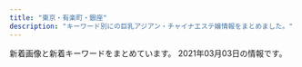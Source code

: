 ```yaml
---
title: "東京・有楽町・銀座"
description: "キーワード別にの巨乳アジアン・チャイナエステ嬢情報をまとめました。"
---
```


新着画像と新着キーワードをまとめています。
2021年03月03日の情報です。

<DmmAffiliateIns />
<KeywordTable
  shops={
    [
    {
        "url": "http://yume-sato.blue/",
        "name": "\u5922\u306e\u90f7",
        "keywords": {},
        "station": "\u4eba\u5f62\u753a\u99c5A6",
        "img_links": [
            "http://yume-sato.blue/uploads//sites/18/2020/09/g5.jpg",
            "http://yume-sato.blue/uploads//sites/18/2020/12/gg.jpg",
            "http://yume-sato.blue/uploads//sites/18/2020/09/g1-150x150.jpg",
            "http://yume-sato.blue/uploads//sites/18/2020/09/top.jpg",
            "http://yume-sato.blue/uploads//sites/18/2020/09/pick.jpg",
            "http://yume-sato.blue/uploads//sites/18/2020/09/mobile-1.jpg",
            "http://yume-sato.blue/uploads//sites/18/2020/09/top1-1.jpg",
            "http://yume-sato.blue/uploads//sites/18/2020/09/g3-150x150.jpg",
            "http://yume-sato.blue/uploads//sites/18/2020/09/g6.jpg",
            "http://yume-sato.blue/uploads//sites/18/2020/09/g2-150x150.jpg",
            "http://yume-sato.blue/uploads//sites/18/2020/09/g4-150x150.jpg",
            "http://yume-sato.blue/uploads//sites/18/2020/12/gg-150x150.jpg",
            "http://yume-sato.blue/uploads//sites/18/2020/09/s_staff.png",
            "http://yume-sato.blue/uploads//sites/18/2020/09/g3.jpg",
            "http://yume-sato.blue/uploads//sites/18/2020/10/g1.jpg",
            "http://yume-sato.blue/uploads//sites/18/2020/09/g5-150x150.jpg",
            "http://yume-sato.blue/uploads//sites/18/2020/09/g1.jpg",
            "http://yume-sato.blue/uploads//sites/18/2020/09/g4.jpg",
            "http://yume-sato.blue/uploads//sites/18/2020/10/g2.jpg",
            "http://yume-sato.blue/uploads//sites/18/2020/09/g2.jpg",
            "http://yume-sato.blue/uploads//sites/18/2020/09/g6-150x150.jpg",
            "http://yume-sato.blue/uploads//sites/18/2020/09/news.jpg"
        ]
    },
    {
        "url": "https://angel-love.tyo.cm/",
        "img_links": [
            "https://angel-love.tyo.cm/photos/sites/27/2021/02/2021021606344273.jpg",
            "https://angel-love.tyo.cm/images/s_news.jpg",
            "https://angel-love.tyo.cm/images/news_bj1.jpg",
            "https://angel-love.tyo.cm/images/info.jpg",
            "https://angel-love.tyo.cm/images/room2.jpg",
            "https://angel-love.tyo.cm/images/room1.jpg",
            "https://angel-love.tyo.cm/images/mobile.jpg",
            "https://angel-love.tyo.cm/images/s_staff.png",
            "https://angel-love.tyo.cm/images/room3.jpg",
            "https://angel-love.tyo.cm/images/room4.jpg",
            "https://angel-love.tyo.cm/images/news_bj3.jpg",
            "https://angel-love.tyo.cm/photos/sites/27/2021/02/2021021606263617.jpg",
            "https://angel-love.tyo.cm/photos/sites/27/2021/02/2021021603162127.jpg",
            "https://angel-love.tyo.cm/images/top.jpg",
            "https://angel-love.tyo.cm/images/s3.jpg",
            "https://angel-love.tyo.cm/photos/sites/27/2021/02/2021021603212172.jpg",
            "https://angel-love.tyo.cm/images/s1.jpg",
            "https://angel-love.tyo.cm/photos/sites/27/2021/02/2021021603162366.jpg"
        ],
        "name": "Angel Love",
        "keywords": {
            "85": 5,
            "86": 5,
            "87": 10,
            "D": 20
        },
        "station": "\u9280\u5ea7\u99c5A5\u51fa\u53e3"
    },
    {
        "name": "Sweet",
        "url": "http://sweet-massage.work/",
        "img_links": [
            "http://sweet-massage.work/img/st3.jpg",
            "http://sweet-massage.work/sp/img/t-a.jpg",
            "http://sweet-massage.work/img/st4.jpg",
            "http://sweet-massage.work/sp/img/st3.jpg",
            "http://sweet-massage.work/sp/img/st05.jpg",
            "http://sweet-massage.work/sp/img/st5.jpg",
            "http://sweet-massage.work/sp/img/st2.jpg",
            "http://sweet-massage.work/sp/img/st06.jpg",
            "http://sweet-massage.work/img/s1.jpg",
            "http://sweet-massage.work/sp/img/s5.jpg",
            "http://sweet-massage.work/img/s5.jpg",
            "http://sweet-massage.work/img/st2.jpg",
            "http://sweet-massage.work/sp/img/pic.jpg",
            "http://sweet-massage.work/img/st04.jpg",
            "http://sweet-massage.work/sp/img/st02.jpg",
            "http://sweet-massage.work/sp/img/t-o.jpg",
            "http://sweet-massage.work/img/sta2.jpg",
            "http://sweet-massage.work/sp/img/st005.jpg",
            "http://sweet-massage.work/img/sta6.jpg",
            "http://sweet-massage.work/sp/img/st03.jpg",
            "http://sweet-massage.work/sp/img/time.jpg",
            "http://sweet-massage.work/img/s6.jpg",
            "http://sweet-massage.work/sp/img/tel.jpg",
            "http://sweet-massage.work/img/st02.jpg",
            "http://sweet-massage.work/sp/img/s4.jpg",
            "http://sweet-massage.work/img/st03.jpg",
            "http://sweet-massage.work/sp/img/s6.jpg",
            "http://sweet-massage.work/sp/img/pc.jpg",
            "http://sweet-massage.work/img/mobile-1.png",
            "http://sweet-massage.work/sp/img/add2.jpg",
            "http://sweet-massage.work/img/m1.png",
            "http://sweet-massage.work/sp/img/st4.jpg",
            "http://sweet-massage.work/sp/img/botton.jpg",
            "http://sweet-massage.work/img/s4.jpg",
            "http://sweet-massage.work/img/s3.jpg",
            "http://sweet-massage.work/sp/img/info.jpg",
            "http://sweet-massage.work/img/s2.jpg",
            "http://sweet-massage.work/img/st5.jpg",
            "http://sweet-massage.work/sp/img/t-r.jpg",
            "http://sweet-massage.work/img/st01.jpg",
            "http://sweet-massage.work/img/st05.jpg",
            "http://sweet-massage.work/sp/img/st04.jpg",
            "http://sweet-massage.work/img/st06.jpg",
            "http://sweet-massage.work/img/st6.jpg",
            "http://sweet-massage.work/img/st1.jpg",
            "http://sweet-massage.work/img/sta3.jpg",
            "http://sweet-massage.work/img/sta5.jpg",
            "http://sweet-massage.work/sp/img/st6.jpg",
            "http://sweet-massage.work/img/sta1.jpg",
            "http://sweet-massage.work/sp/img/t-s.jpg",
            "http://sweet-massage.work/sp/img/sys.jpg",
            "http://sweet-massage.work/img/foot-body.jpg",
            "http://sweet-massage.work/sp/img/s3.jpg",
            "http://sweet-massage.work/img/sta4.jpg",
            "http://sweet-massage.work/sp/img/st1.jpg",
            "http://sweet-massage.work/sp/img/st01.jpg",
            "http://sweet-massage.work/img/st005.jpg",
            "http://sweet-massage.work/sp/img/tit.jpg",
            "http://sweet-massage.work/sp/img/add.jpg",
            "http://sweet-massage.work/sp/img/t-t.jpg"
        ],
        "station": "\u8305\u5834\u753a\u99c53\u756a\u51fa\u53e3",
        "keywords": {
            "C": 6,
            "86": 6,
            "D": 6,
            "E": 6,
            "85": 6,
            "89": 3,
            "88": 3
        }
    },
    {
        "station": "\u4eba\u5f62\u753a\u99c5A1\u51fa\u53e3",
        "img_links": [
            "https://ningyocho-esthe.work/images/dream/common/credit_02.png",
            "https://ningyocho-esthe.work/images/dream/common/gallery_03.png",
            "https://ningyocho-esthe.work/images/dream/common/gallery_04.png",
            "https://ningyocho-esthe.work/images/dream/staff/\u30ca\u30ca.jpg",
            "https://ningyocho-esthe.work/images/dream/common/credit_03.png",
            "https://ningyocho-esthe.work/images/dream/common/gallery_07.png",
            "https://ningyocho-esthe.work/images/dream/staff/13.jpg",
            "https://ningyocho-esthe.work/images/dream/home/image_01.png",
            "https://ningyocho-esthe.work/images/dream/common/gallery_06.png",
            "https://ningyocho-esthe.work/images/dream/staff/imgapp6.jpg",
            "https://ningyocho-esthe.work/images/dream/home/teaser.png",
            "https://ningyocho-esthe.work/images/dream/common/credit_01.png",
            "https://ningyocho-esthe.work/images/dream/staff/3.jpg",
            "https://ningyocho-esthe.work/images/dream/common/gallery_01.png",
            "https://ningyocho-esthe.work/images/dream/common/gallery_10.png",
            "https://ningyocho-esthe.work/images/dream/common/gallery_09.png",
            "https://ningyocho-esthe.work/images/dream/common/gallery_08.png",
            "https://ningyocho-esthe.work/images/dream/home/image_03.png",
            "https://ningyocho-esthe.work/images/dream/home/image_02.png",
            "https://ningyocho-esthe.work/images/dream/common/header_info.png",
            "https://ningyocho-esthe.work/images/dream/staff/imgapp_1.jpg",
            "https://ningyocho-esthe.work/images/dream/common/header_phone_pc.png",
            "https://ningyocho-esthe.work/images/dream/staff/2.jpg",
            "https://ningyocho-esthe.work/images/dream/common/side_bnr_01.png",
            "https://ningyocho-esthe.work/images/dream/common/gallery_05.png",
            "https://ningyocho-esthe.work/images/dream/common/gallery_02.png",
            "https://ningyocho-esthe.work/images/dream/common/side_bnr_02.png",
            "https://ningyocho-esthe.work/images/dream/staff/1.jpg",
            "https://ningyocho-esthe.work/images/dream/staff/\u3042\u307f.jpg",
            "https://ningyocho-esthe.work/images/dream/staff/imgapp_3.jpg"
        ],
        "url": "https://ningyocho-esthe.work/",
        "name": "Dream",
        "keywords": {
            "\u30bb\u30af\u30b7\u30fc": 3,
            "88": 1
        }
    },
    {
        "img_links": [
            "http://sakura.relaxnabi.com/css/staff/staff13.jpg",
            "http://sakura.relaxnabi.com/css/staff/staff06.jpg",
            "http://sakura.relaxnabi.com/css/nav/nav-006.png",
            "http://sakura.relaxnabi.com/css/tel03.png",
            "http://sakura.relaxnabi.com/css/nav/nav-005.png",
            "http://sakura.relaxnabi.com/css/staff/staff14a.jpg",
            "http://sakura.relaxnabi.com/css/staff/staff02.jpg",
            "http://sakura.relaxnabi.com/css/topleft01.png",
            "http://sakura.relaxnabi.com/css/topleft02.png",
            "http://sakura.relaxnabi.com/css/nav/nav-002.png",
            "http://sakura.relaxnabi.com/css/nav/nav-001.png",
            "http://sakura.relaxnabi.com/css/staff/staff04.jpg",
            "http://sakura.relaxnabi.com/css/topright02.jpg",
            "http://sakura.relaxnabi.com/css/nav/nav-003.png",
            "http://sakura.relaxnabi.com/css/nav/nav-004.png"
        ],
        "url": "http://sakura.relaxnabi.com/",
        "name": "\u685c\uff5e\u3055\u304f\u3089\uff5e",
        "keywords": {
            "D": 3,
            "89": 3,
            "87": 2,
            "C": 4
        },
        "station": "\u8305\u5834\u753a\u99c51\u756a\u51fa\u53e3"
    },
    {
        "img_links": [
            "http://esthe-aroma.com/images/photo03.jpg",
            "http://esthe-aroma.com/images/cg05.jpg",
            "http://esthe-aroma.com/images/cg10.jpg",
            "http://esthe-aroma.com/images/cg11.jpg",
            "http://esthe-aroma.com/images/cg06.jpg",
            "http://esthe-aroma.com/images/cg08.jpg",
            "http://esthe-aroma.com/images/btn2.png",
            "http://esthe-aroma.com/images/qrc.jpg",
            "http://esthe-aroma.com/images/photo01.jpg",
            "http://esthe-aroma.com/images/cg07.jpg",
            "http://esthe-aroma.com/images/cg02.jpg",
            "http://esthe-aroma.com/images/icon_top.png",
            "http://esthe-aroma.com/images/icon_concept.png",
            "http://esthe-aroma.com/images/icon_staff.png",
            "http://esthe-aroma.com/images/photo02.jpg",
            "http://esthe-aroma.com/images/end-info.png",
            "http://esthe-aroma.com/images/cg01.jpg",
            "http://esthe-aroma.com/images/cg09.jpg",
            "http://esthe-aroma.com/images/icon_info.png",
            "http://esthe-aroma.com/images/icon_tel.png",
            "http://esthe-aroma.com/images/cg12.jpg",
            "http://esthe-aroma.com/images/mainImg_sub.jpg",
            "http://esthe-aroma.com/images/cg04.jpg",
            "http://esthe-aroma.com/images/cg13.jpg",
            "http://esthe-aroma.com/images/cg03.jpg"
        ],
        "station": "\u99ac\u55b0\u6a2a\u5c71\u99c5A2\u51fa\u53e3",
        "url": "http://esthe-aroma.com/",
        "keywords": {
            "86": 13,
            "E": 1,
            "C": 2,
            "D": 10
        },
        "name": "Miss.9\uff5e\u30df\u30b9.\u30ad\u30e5\u30a6\uff5e"
    },
    {
        "img_links": [
            "http://missyou-esthe.com/img/cg091.jpg",
            "http://missyou-esthe.com/img/no.png",
            "http://missyou-esthe.com/img/cg13.jpg",
            "http://missyou-esthe.com/img/t1.jpg",
            "http://missyou-esthe.com/img/cg08.jpg",
            "http://missyou-esthe.com/img/tt1.jpg",
            "http://missyou-esthe.com/img/tt12.jpg",
            "http://missyou-esthe.com/img/cg06.jpg",
            "http://missyou-esthe.com/img/tt2.jpg",
            "http://missyou-esthe.com/img/cg14.jpg",
            "http://missyou-esthe.com/img/lin.jpg",
            "http://missyou-esthe.com/img/tt19.jpg",
            "http://missyou-esthe.com/img/cg11.jpg",
            "http://missyou-esthe.com/img/t3.jpg",
            "http://missyou-esthe.com/img/tt16.jpg",
            "http://missyou-esthe.com/img/cg09.jpg",
            "http://missyou-esthe.com/img/tt17.jpg",
            "http://missyou-esthe.com/img/tt18.jpg",
            "http://missyou-esthe.com/img/tt15.jpg",
            "http://missyou-esthe.com/img/tt11.jpg",
            "http://missyou-esthe.com/img/tt21.jpg",
            "http://missyou-esthe.com/img/tt20.jpg",
            "http://missyou-esthe.com/img/cg03.jpg",
            "http://missyou-esthe.com/img/cg05.jpg",
            "http://missyou-esthe.com/img/cg04.jpg",
            "http://missyou-esthe.com/img/f.jpg",
            "http://missyou-esthe.com/img/f1.jpg",
            "http://missyou-esthe.com/img/tt14.jpg",
            "http://missyou-esthe.com/img/mr1.jpg",
            "http://missyou-esthe.com/img/cg02.jpg",
            "http://missyou-esthe.com/img/tt4.jpg",
            "http://missyou-esthe.com/img/eve.jpg",
            "http://missyou-esthe.com/img/t2.jpg",
            "http://missyou-esthe.com/img/cg07.jpg",
            "http://missyou-esthe.com/img/cg10.jpg",
            "http://missyou-esthe.com/img/tt13.jpg",
            "http://missyou-esthe.com/img/cg01.jpg"
        ],
        "keywords": {
            "85": 2,
            "86": 14,
            "87": 4
        },
        "url": "http://missyou-esthe.com/",
        "name": "Lotus\uff5e\u30ed\u30fc\u30bf\u30b9\uff5e",
        "station": "\u65b0\u5bcc\u753a\u99c53\u756a\u51fa\u53e3"
    },
    {
        "url": "http://toukasui.jpn.mn/",
        "keywords": {
            "88": 1,
            "89": 1,
            "87": 2,
            "E": 3,
            "F": 1,
            "D": 9,
            "86": 7,
            "85": 2
        },
        "station": "\u6771\u9280\u5ea7\u99c55\u756a\u51fa\u53e3",
        "name": "\u6843\u82b1\u6c34*\u3068\u3046\u304b\u3059\u3044",
        "img_links": [
            "http://toukasui.jpn.mn/photos/sites/49/2018/12/2018121411170742.jpg",
            "http://toukasui.jpn.mn/images/mobile.jpg",
            "http://toukasui.jpn.mn/images/s_staff.png",
            "http://toukasui.jpn.mn/photos/sites/49/2019/06/2019061711394937.jpg",
            "http://toukasui.jpn.mn/photos/sites/49/2019/08/2019081010463794.jpg",
            "http://toukasui.jpn.mn/photos/sites/49/2018/11/2018110702420266.jpg",
            "http://toukasui.jpn.mn/photos/sites/49/2019/03/2019030615101559.jpg",
            "http://toukasui.jpn.mn/photos/sites/49/2019/11/2019111002374421.jpg",
            "http://toukasui.jpn.mn/photos/sites/49/2019/02/2019020710305082.jpg",
            "http://toukasui.jpn.mn/images/top.jpg",
            "http://toukasui.jpn.mn/photos/sites/49/2018/11/2018111701424587.jpg",
            "http://toukasui.jpn.mn/images/pick.jpg",
            "http://toukasui.jpn.mn/images/room2.jpg",
            "http://toukasui.jpn.mn/images/news.jpg",
            "http://toukasui.jpn.mn/photos/sites/49/2019/02/2019021519245846.jpg",
            "http://toukasui.jpn.mn/images/face.jpg",
            "http://toukasui.jpn.mn/images/room4.jpg",
            "http://toukasui.jpn.mn/photos/sites/49/2019/09/2019091616543823.jpg",
            "http://toukasui.jpn.mn/images/room1.jpg",
            "http://toukasui.jpn.mn/photos/sites/49/2020/09/202009151644200.jpg",
            "http://toukasui.jpn.mn/photos/sites/49/2019/07/2019070111270334.jpg",
            "http://toukasui.jpn.mn/photos/sites/49/2019/08/2019082510480041.jpg",
            "http://toukasui.jpn.mn/images/room3.jpg"
        ]
    },
    {
        "keywords": {
            "C": 6,
            "86": 18,
            "85": 6,
            "87": 6,
            "88": 3,
            "D": 27
        },
        "name": "\u3072\u3068\u3081\u307c\u308c",
        "url": "http://www.hitomebore.esjp.info/",
        "station": "\u65b0\u5bcc\u753a\u99c53\u756a\u51fa\u53e3",
        "img_links": [
            "http://www.hitomebore.esjp.info/files/016.jpg",
            "http://www.hitomebore.esjp.info/files/010.jpg",
            "http://www.hitomebore.esjp.info/images/mainImg2.jpg",
            "http://www.hitomebore.esjp.info/images/m4.jpg",
            "http://www.hitomebore.esjp.info/images/mainImg_sub.jpg",
            "http://www.hitomebore.esjp.info/files/013.jpg",
            "http://www.hitomebore.esjp.info/files/011.jpg",
            "http://www.hitomebore.esjp.info/files/012.jpg",
            "http://www.hitomebore.esjp.info/files/014.jpg",
            "http://www.hitomebore.esjp.info/images/m2.jpg",
            "http://www.hitomebore.esjp.info/files/002.jpg",
            "http://www.hitomebore.esjp.info/images/btn2.png",
            "http://www.hitomebore.esjp.info/files/007.jpg",
            "http://www.hitomebore.esjp.info/images/m3.jpg",
            "http://www.hitomebore.esjp.info/files/015.jpg",
            "http://www.hitomebore.esjp.info/images/m1.jpg",
            "http://www.hitomebore.esjp.info/files/008.jpg",
            "http://www.hitomebore.esjp.info/files/009.jpg"
        ]
    },
    {
        "keywords": {},
        "img_links": [],
        "station": "\u65b0\u65e5\u672c\u6a4b\u99c55\u756a\u51fa\u53e3",
        "name": "\u30e9\u30d5\u30a3\u30fc\u30eb",
        "url": "http://s-este.net/"
    },
    {
        "img_links": [
            "http://www.comodo.relaxjp.info/files/010-02.jpg",
            "http://www.comodo.relaxjp.info/images/bj3.jpg",
            "http://www.comodo.relaxjp.info/images/top.png",
            "http://www.comodo.relaxjp.info/files/008-03.jpg",
            "http://www.comodo.relaxjp.info/files/007.jpg",
            "http://www.comodo.relaxjp.info/files/010.jpg",
            "http://www.comodo.relaxjp.info/files/014-03.jpg",
            "http://www.comodo.relaxjp.info/files/012.jpg",
            "http://www.comodo.relaxjp.info/images/hua.jpg",
            "http://www.comodo.relaxjp.info/images/s_news.jpg",
            "http://www.comodo.relaxjp.info/files/009-02.jpg",
            "http://www.comodo.relaxjp.info/files/012-03.jpg",
            "http://www.comodo.relaxjp.info/files/013.jpg",
            "http://www.comodo.relaxjp.info/files/009-03.jpg",
            "http://www.comodo.relaxjp.info/images/bj1.jpg",
            "http://www.comodo.relaxjp.info/images/s_staff.jpg",
            "http://www.comodo.relaxjp.info/files/008-02.jpg",
            "http://www.comodo.relaxjp.info/files/007-02.jpg",
            "http://www.comodo.relaxjp.info/files/013-03.jpg",
            "http://www.comodo.relaxjp.info/files/009.jpg",
            "http://www.comodo.relaxjp.info/files/011-03.jpg",
            "http://www.comodo.relaxjp.info/files/014-02.jpg",
            "http://www.comodo.relaxjp.info/files/011.jpg",
            "http://www.comodo.relaxjp.info/files/008.jpg",
            "http://www.comodo.relaxjp.info/images/s_info.jpg",
            "http://www.comodo.relaxjp.info/files/007-03.jpg",
            "http://www.comodo.relaxjp.info/files/013-02.jpg",
            "http://www.comodo.relaxjp.info/files/011-02.jpg",
            "http://www.comodo.relaxjp.info/files/014.jpg",
            "http://www.comodo.relaxjp.info/files/010-03.jpg",
            "http://www.comodo.relaxjp.info/files/012-02.jpg",
            "http://www.comodo.relaxjp.info/images/s_link.jpg"
        ],
        "url": "http://www.comodo.relaxjp.info/",
        "keywords": {
            "87": 7,
            "86": 1,
            "D": 8
        },
        "name": "COMODO -\u30b3\u30e2\u30c9-",
        "station": "\u99ac\u55b0\u6a2a\u5c71\u99c5A2\u51fa\u53e3"
    },
    {
        "url": "http://koikst.xyz/",
        "name": "\u60a0",
        "img_links": [
            "http://koikst.xyz/_src/20885809/www.cman.png",
            "http://koikst.xyz/_src/20886064/index_37.png",
            "http://koikst.xyz/_src/51067435/wechatimg725.jpg",
            "http://koikst.xyz/_src/20886060/index_33.png",
            "http://sunflower.jp.net/1.jpg",
            "http://koikst.xyz/_src/20886035/up.png",
            "http://sunflower.jp.net/5.jpg",
            "http://koikst.xyz/_src/20886222/up.png",
            "http://koikst.xyz/_src/20886229/_dsf0778_pp.jpg",
            "http://sunflower.jp.net/3.jpg",
            "http://koikst.xyz/_src/20885836/sign.jpg",
            "http://koikst.xyz/_src/20886305/therapist-ito.jpg",
            "http://koikst.xyz/_src/20886308/t02200330_0640096013249885015.jpg",
            "http://koikst.xyz/_src/20886235/t02200330_0640096013249885015.jpg",
            "http://koikst.xyz/_src/20886148/therapist-ito.jpg",
            "http://koikst.xyz/_src/20886066/slider2.png",
            "http://koikst.xyz/_src/20885997/up.png",
            "http://koikst.xyz/_src/20886111/_dsf0778_pp.jpg",
            "http://sunflower.jp.net/6.jpg",
            "http://koikst.xyz/_src/20886019/up.png",
            "http://koikst.xyz/_src/20886092/therapist-ito.jpg",
            "http://koikst.xyz/_src/21089124/img20180325193504865361.png",
            "http://koikst.xyz/_src/20886063/index_36.png",
            "http://koikst.xyz/_src/20886300/media-20170919.jpg",
            "http://koikst.xyz/_src/20886065/index_38.png",
            "http://koikst.xyz/_src/20886283/img20170527114635169213.png",
            "http://koikst.xyz/_src/20991736/t02200330_0640096013249885015.jpg",
            "http://koikst.xyz/_src/20886103/up.png",
            "http://koikst.xyz/_src/20886007/_k3_6020.jpg",
            "http://koikst.xyz/_src/20885828/up.png",
            "http://koikst.xyz/_src/20886211/07958eda583eff2b24876adf03c0a434.jpg",
            "http://koikst.xyz/_src/20886122/up.png",
            "http://koikst.xyz/_src/20885845/up.png",
            "http://koikst.xyz/_src/20886006/wechatimg36.jpg",
            "http://koikst.xyz/_src/20886010/img_3017.jpg",
            "http://koikst.xyz/_src/51067440/wechatimg723.jpg",
            "http://koikst.xyz/_src/20886231/_dsf0770_pp.jpg",
            "http://koikst.xyz/_src/20885811/up.png",
            "http://koikst.xyz/_src/20886008/_k3_6019.jpg",
            "http://koikst.xyz/_src/51067433/wechatimg726.jpg",
            "http://koikst.xyz/_src/20886009/img_2917.jpg",
            "http://koikst.xyz/_src/20886233/906ab10dd05fdcaee1fa99bd6e5779ea.jpg",
            "http://sunflower.jp.net/2.jpg",
            "http://koikst.xyz/_src/20886061/index_34.png",
            "http://koikst.xyz/_src/20886058/sign.png",
            "http://koikst.xyz/_src/20886310/wechatimg405.jpg",
            "http://koikst.xyz/_src/20886062/index_35.png",
            "http://koikst.xyz/_src/20886005/wechatimg35.jpg",
            "http://koikst.xyz/_src/20886059/sign.png",
            "http://koikst.xyz/_src/20886303/07958eda583eff2b24876adf03c0a434.jpg",
            "http://koikst.xyz/_src/20886287/9c88380aa0315ec9292225a3223d62d9.jpg",
            "http://koikst.xyz/_src/51067437/wechatimg724.jpg"
        ],
        "station": "JR\u6771\u4eac\u99c5\u516b\u91cd\u6d32\u53e3",
        "keywords": {
            "85": 2,
            "C": 2,
            "E": 3,
            "89": 3
        }
    },
    {
        "station": "\u6c34\u5929\u5bae\u524d\u99c58\u756a\u51fa\u53e3",
        "url": "http://yurarika.work/",
        "keywords": {
            "D": 6,
            "85": 10,
            "C": 14,
            "86": 4,
            "88": 6
        },
        "img_links": [
            "http://yurarika.work/staff/aya.jpg",
            "http://yurarika.work/img/all/loader.png",
            "http://yurarika.work/staff/mika2.jpg",
            "http://yurarika.work/staff/mika.jpg",
            "http://yurarika.work/staff/mirai1.jpg",
            "http://yurarika.work/staff/rara1.jpg",
            "http://yurarika.work/staff/mirai2.jpg",
            "http://yurarika.work/staff/rara2.jpg",
            "http://yurarika.work/staff/mirai.jpg",
            "http://yurarika.work/staff/aya2.jpg",
            "http://yurarika.work/staff/rara.jpg",
            "http://yurarika.work/staff/aya1.jpg",
            "http://yurarika.work/staff/mika1.jpg"
        ],
        "name": "\u3086\u3089\u308a\u9999"
    },
    {
        "keywords": {
            "F": 2,
            "86": 4,
            "C": 30
        },
        "station": "JR\u65b0\u65e5\u672c\u6a4b\u99c56\u756a\u51fa\u53e3",
        "name": "Melody Spa -\u30e1\u30ed\u30c7\u30a3 \u30b9\u30d1-",
        "url": "https://melodyspa.tokyo/",
        "img_links": [
            "https://melodyspa.tokyo/images/st/rara2.jpg",
            "https://melodyspa.tokyo/images/st/you2.jpg",
            "https://melodyspa.tokyo/images/st/mina2.jpg",
            "https://melodyspa.tokyo/images/st/risa.jpg",
            "https://melodyspa.tokyo/images/st/you.jpg",
            "https://melodyspa.tokyo/images/st/rui.jpg",
            "https://melodyspa.tokyo/images/st/miho.jpg",
            "https://melodyspa.tokyo/images/st/yuna2.jpg",
            "https://melodyspa.tokyo/images/share/pagetop.png",
            "https://melodyspa.tokyo/images/st/you3.jpg",
            "https://melodyspa.tokyo/images/st/ringo.jpg",
            "https://melodyspa.tokyo/images/st/yuna1.jpg",
            "https://melodyspa.tokyo/images/st/yuna.jpg",
            "https://melodyspa.tokyo/images/topimage/topimage.jpg",
            "https://melodyspa.tokyo/images/st/mina.jpg"
        ]
    },
    {
        "keywords": {
            "84": 3,
            "89": 21,
            "G": 6,
            "E": 13,
            "88": 21,
            "\u80f8": 2,
            "\u30bb\u30af\u30b7\u30fc": 1,
            "87": 12,
            "82": 3,
            "C": 12,
            "D": 30,
            "81": 3,
            "86": 6,
            "85": 6,
            "F": 6
        },
        "url": "http://luna-shine.info/",
        "name": "\u30eb\u30ca\u30b7\u30e3\u30a4\u30f3",
        "station": "\u5c0f\u4f1d\u99ac\u753a\u99c53\u756a\u51fa\u53e3",
        "img_links": [
            "http://luna-shine.info/uploads/lunashine/2013/10/e381bfe3818d2_e589afe69cac.jpg",
            "http://luna-shine.info/uploads/lunashine/2013/01/room-10.jpg",
            "http://luna-shine.info/uploads/lunashine/2018/05/2.jpg",
            "http://luna-shine.info/uploads/lunashine/2019/04/tel.jpg",
            "http://luna-shine.info/uploads/lunashine/2015/04/1111_e589afe69cac.jpg",
            "http://luna-shine.info/uploads/lunashine/2013/01/room-9.jpg",
            "http://luna-shine.info/uploads/lunashine/2017/04/22221.jpg",
            "http://luna-shine.info/uploads/lunashine/2014/06/image-14.jpeg",
            "http://luna-shine.info/uploads/lunashine/2015/03/171f728230a16701d87b9e61ba70edf8.png",
            "http://luna-shine.info/uploads/lunashine/2015/03/8dbe4d07b4f1258c30f14b30e60c1466.png",
            "http://luna-shine.info/uploads/lunashine/2013/01/room-7.jpg",
            "http://luna-shine.info/uploads/lunashine/2016/12/img_4240.jpg",
            "http://luna-shine.info/uploads/lunashine/2019/04/bottom.jpg",
            "http://luna-shine.info/uploads/lunashine/2014/06/9c1b42356edc1bb51d040e0a1783fa97.png",
            "http://luna-shine.info/uploads/lunashine/2014/04/image_e589afe69cac.png",
            "http://luna-shine.info/uploads/lunashine/2013/01/room-2.jpg",
            "http://luna-shine.info/uploads/lunashine/images/new_d.jpg",
            "http://luna-shine.info/uploads/lunashine/2013/01/room-11.jpg",
            "http://luna-shine.info/uploads/lunashine/images/picup.png",
            "http://luna-shine.info/uploads/lunashine/2019/04/e5beaee4bfa1e59bbee78987_2019031616274791.jpg",
            "http://luna-shine.info/uploads/lunashine/2012/12/topview4.jpg",
            "http://luna-shine.info/uploads/lunashine/2013/10/e381bfe38286e3818d-5_e589afe69cac.jpg",
            "http://luna-shine.info/uploads/lunashine/2015/06/image1-266x4001.jpg",
            "http://luna-shine.info/uploads/lunashine/2012/12/topview1.jpg",
            "http://luna-shine.info/uploads/lunashine/2014/05/naomi1-276x3584.jpg",
            "http://luna-shine.info/uploads/lunashine/2014/06/image-15.jpeg",
            "http://luna-shine.info/uploads/lunashine/2015/09/1-12041z120344c1_e589afe69cac_e589afe69cac.jpg",
            "http://luna-shine.info/uploads/lunashine/2013/01/img_0370_e589afe69cac-276x368.jpg",
            "http://luna-shine.info/uploads/lunashine/2013/01/room-3.jpg",
            "http://luna-shine.info/uploads/lunashine/2015/01/11.jpg",
            "http://luna-shine.info/uploads/lunashine/2013/01/qiu-1.jpg",
            "http://luna-shine.info/uploads/lunashine/images/rq03.jpg",
            "http://luna-shine.info/uploads/lunashine/2015/03/12344780f_e589afe69cac.jpg",
            "http://luna-shine.info/uploads/lunashine/2014/05/naomi1-276x3583.jpg",
            "http://luna-shine.info/uploads/lunashine/2015/01/0.jpg",
            "http://luna-shine.info/uploads/lunashine/2012/12/mailmaka.jpg",
            "http://luna-shine.info/uploads/lunashine/2013/10/e38182e38286e381bf3_e589afe69cac.jpg",
            "http://luna-shine.info/uploads/lunashine/2015/04/1111_e589afe69cac1.jpg",
            "http://luna-shine.info/uploads/lunashine/2013/01/room-5.jpg",
            "http://luna-shine.info/uploads/lunashine/2019/12/e5beaee4bfa1e59bbee78987_201912071546181.jpg",
            "http://luna-shine.info/uploads/lunashine/2019/04/e5beaee4bfa1e59bbee78987_201903161627475.jpg",
            "http://luna-shine.info/uploads/lunashine/2015/03/123.jpg",
            "http://luna-shine.info/uploads/lunashine/2013/01/room-8.jpg",
            "http://luna-shine.info/uploads/lunashine/2019/05/e5beaee4bfa1e59bbee78987_201905171313091.jpg",
            "http://luna-shine.info/uploads/lunashine/2013/01/img_0427_e589afe69cac-276x368.jpg",
            "http://luna-shine.info/uploads/lunashine/2019/07/qqe59bbee78987201504181707251.jpg",
            "http://luna-shine.info/uploads/lunashine/2015/12/qqe59bbee7898720151214133747.jpg",
            "http://luna-shine.info/uploads/lunashine/2013/10/4_e589afe69cac.jpg",
            "http://luna-shine.info/uploads/lunashine/2013/05/p1020464_e589afe69cac.jpg",
            "http://luna-shine.info/uploads/lunashine/images/no-photo.jpg",
            "http://luna-shine.info/uploads/lunashine/2019/05/e5beaee4bfa1e59bbee78987_20190517131309.jpg",
            "http://luna-shine.info/uploads/lunashine/images/new_tit.jpg",
            "http://luna-shine.info/uploads/lunashine/images/rq01.jpg",
            "http://luna-shine.info/uploads/lunashine/2014/05/22.jpg",
            "http://luna-shine.info/uploads/lunashine/2012/12/topview0.jpg",
            "http://luna-shine.info/uploads/lunashine/2019/04/flash1.jpg",
            "http://luna-shine.info/uploads/lunashine/2019/03/e5beaee4bfa1e59bbee78987_201903161627476.jpg",
            "http://luna-shine.info/uploads/lunashine/2015/01/2_e589afe69cac.jpg",
            "http://luna-shine.info/uploads/lunashine/2013/01/room-1.jpg",
            "http://luna-shine.info/uploads/lunashine/2019/04/e5beaee4bfa1e59bbee78987_201903161627478.jpg",
            "http://luna-shine.info/uploads/lunashine/2013/11/e381afe3828be3818b-1000x1333.jpg",
            "http://luna-shine.info/uploads/lunashine/2012/12/topview3.jpg",
            "http://luna-shine.info/uploads/lunashine/2013/01/room-6.jpg",
            "http://luna-shine.info/uploads/lunashine/2020/01/e5beaee4bfa1e59bbee78987_20190517131309.jpg",
            "http://luna-shine.info/uploads/lunashine/2019/03/e5beaee4bfa1e59bbee78987_201903141535171.jpg",
            "http://luna-shine.info/uploads/lunashine/2019/12/e5beaee4bfa1e59bbee78987_20191207154634.jpg",
            "http://luna-shine.info/uploads/lunashine/2013/10/e381bfe382841_e589afe69cac.jpg",
            "http://luna-shine.info/uploads/lunashine/2015/03/11111.jpg",
            "http://luna-shine.info/uploads/lunashine/2013/03/img_0522_e589afe69cac-1000x1333.jpg",
            "http://luna-shine.info/uploads/lunashine/2012/12/mobile.jpg",
            "http://luna-shine.info/uploads/lunashine/2013/11/e381afe3828be3818befbc92-1000x1333.jpg",
            "http://luna-shine.info/uploads/lunashine/2016/11/31.jpg",
            "http://luna-shine.info/uploads/lunashine/2019/01/e5beaee4bfa1e59bbee78987_20190124144601.jpg"
        ]
    },
    {
        "keywords": {},
        "name": "Evergrace-\u30a8\u30d0\u30fc\u30b0\u30ec\u30fc\u30b9-",
        "url": "http://tokyo-relaxtime.asia/",
        "station": "\u6771\u65e5\u672c\u6a4b\u99c5A2\u51fa\u53e3",
        "img_links": [
            "http://tokyo-relaxtime.asia/img/cast/miki-03.jpg",
            "http://tokyo-relaxtime.asia/img/cast/alice-02.jpg",
            "http://tokyo-relaxtime.asia/img/tw_mark.png",
            "http://tokyo-relaxtime.asia/img/cast/alice-03.jpg",
            "http://tokyo-relaxtime.asia/img/slick/st-6.jpg",
            "http://tokyo-relaxtime.asia/img/cast/yuka-03.jpg",
            "http://tokyo-relaxtime.asia/img/cast/momo-04.jpg",
            "http://tokyo-relaxtime.asia/img/cast/momo-03.jpg",
            "http://tokyo-relaxtime.asia/img/slick/st-5.jpg",
            "http://tokyo-relaxtime.asia/img/cast/yuka-04.jpg",
            "http://tokyo-relaxtime.asia/img/cast/yuka-01.jpg",
            "http://tokyo-relaxtime.asia/img/interior/corridor-1.jpg",
            "http://tokyo-relaxtime.asia/img/cast/ai-01.jpg",
            "http://tokyo-relaxtime.asia/img/cast/miki-01.jpg",
            "http://tokyo-relaxtime.asia/img/cast/alice-01.jpg",
            "http://tokyo-relaxtime.asia/img/cast/yuka-02.jpg",
            "http://tokyo-relaxtime.asia/img/cast/ai-04.jpg",
            "http://tokyo-relaxtime.asia/img/slick/st-4.jpg",
            "http://tokyo-relaxtime.asia/img/slick/st-1.jpg",
            "http://tokyo-relaxtime.asia/img/cast/ai-02.jpg",
            "http://tokyo-relaxtime.asia/img/cast/miki-02.jpg",
            "http://tokyo-relaxtime.asia/img/cast/momo-02.jpg",
            "http://tokyo-relaxtime.asia/img/cast/ai-03.jpg",
            "http://tokyo-relaxtime.asia/img/cast/alice-04.jpg",
            "http://tokyo-relaxtime.asia/img/cast/miki-04.jpg",
            "http://tokyo-relaxtime.asia/img/slick/st-3.jpg",
            "http://tokyo-relaxtime.asia/img/cast/momo-01.jpg",
            "http://tokyo-relaxtime.asia/img/interior/lobby-1.jpg"
        ]
    },
    {
        "station": "\u6771\u9280\u5ea7\u99c5A7\u51fa\u53e3",
        "img_links": [
            "https://est-tiara.info/staffPhoto/b20200924141844.jpg",
            "https://est-tiara.info/images/gallery/r8.jpg",
            "https://est-tiara.info/images/returnBtn.png",
            "https://est-tiara.info/images/gallery/r6.jpg",
            "https://est-tiara.info/staffPhoto/b20201016083828.jpg",
            "https://est-tiara.info/images/gallery/r1.jpg",
            "https://est-tiara.info/staffPhoto/b20201016083756.jpg",
            "https://est-tiara.info/images/gallery/r7.jpg",
            "https://est-tiara.info/staffPhoto/s20201016083614.jpg",
            "https://est-tiara.info/staffPhoto/s20201016083716.jpg",
            "https://est-tiara.info/staffPhoto/b20201016083716.jpg",
            "https://est-tiara.info/staffPhoto/b20201016083614.jpg",
            "https://est-tiara.info/staffPhoto/s20201016083828.jpg",
            "https://est-tiara.info/images/gallery/r5.jpg",
            "https://est-tiara.info/staffPhoto/s20201016083756.jpg",
            "https://est-tiara.info/images/gallery/r3.jpg",
            "https://est-tiara.info/images/gallery/r4.jpg",
            "https://est-tiara.info/images/gallery/r2.jpg",
            "https://est-tiara.info/images/mobile.png",
            "https://est-tiara.info/uploadfiles/Image/campaignEstTiaraInfo.jpg",
            "https://est-tiara.info/js/sliderLine/slide_next.png",
            "https://est-tiara.info/js/sliderLine/slide_prev.png",
            "https://est-tiara.info/staffPhoto/s20200924141844.jpg"
        ],
        "name": "Tiara-\u30c6\u30a4\u30a2\u30e9-",
        "keywords": {
            "E": 1,
            "C": 1,
            "89": 1,
            "D": 3
        },
        "url": "https://est-tiara.info/"
    },
    {
        "keywords": {
            "C": 20,
            "D": 18,
            "E": 6
        },
        "station": "\u8305\u5834\u753a\u99c52\u756a\u51fa\u53e3",
        "img_links": [
            "https://kayabacho-mensesthe.com/images/flower.png",
            "https://kayabacho-mensesthe.com/wp/wp-content/uploads/2020/08/ayaka-1-200x300.jpg",
            "https://kayabacho-mensesthe.com/images/top1.jpg",
            "https://kayabacho-mensesthe.com/wp/wp-content/uploads/2019/08/mimi.jpg",
            "https://kayabacho-mensesthe.com/staff/ayaka-s1.jpg",
            "https://kayabacho-mensesthe.com/wp/wp-content/uploads/2019/12/misaki.jpg",
            "https://kayabacho-mensesthe.com/room/room-l7.jpg",
            "https://kayabacho-mensesthe.com/link/mens-esthe.png",
            "https://kayabacho-mensesthe.com/wp/wp-content/uploads/2020/11/urara3.jpg",
            "https://kayabacho-mensesthe.com/staff/aoi-s1.jpg",
            "https://kayabacho-mensesthe.com/icon/facebook.png",
            "https://kayabacho-mensesthe.com/wp/wp-content/uploads/2020/02/miyu.jpg",
            "https://kayabacho-mensesthe.com/staff/mimi-s1.jpg",
            "https://kayabacho-mensesthe.com/icon/yelp.png",
            "https://kayabacho-mensesthe.com/room/room-l6.jpg",
            "https://kayabacho-mensesthe.com/staff/yuna-s1.jpg",
            "https://kayabacho-mensesthe.com/icon/twitter.png",
            "https://kayabacho-mensesthe.com/images/main1.jpg",
            "https://kayabacho-mensesthe.com/images/top2.jpg",
            "https://kayabacho-mensesthe.com/wp/wp-content/uploads/2019/07/misaki.jpg",
            "https://kayabacho-mensesthe.com/wp/wp-content/uploads/2019/12/mitsuki.jpg",
            "https://kayabacho-mensesthe.com/staff/emi-s1.jpg",
            "https://kayabacho-mensesthe.com/images/main3.jpg",
            "https://kayabacho-mensesthe.com/images/main2.jpg",
            "https://kayabacho-mensesthe.com/room/room-l3.jpg",
            "https://kayabacho-mensesthe.com/staff/misaki-s1.jpg",
            "https://kayabacho-mensesthe.com/staff/nao-s1.jpg",
            "https://kayabacho-mensesthe.com/wp/wp-content/uploads/2020/08/ayaka-1.jpg",
            "https://kayabacho-mensesthe.com/wp/wp-content/uploads/2019/12/emi.jpg",
            "https://kayabacho-mensesthe.com/images/top3.jpg",
            "https://kayabacho-mensesthe.com/images/main4.jpg",
            "https://kayabacho-mensesthe.com/staff/urara-s1.jpg",
            "https://kayabacho-mensesthe.com/wp/wp-content/uploads/2019/12/IMG_8988.jpg",
            "https://kayabacho-mensesthe.com/room/room-l1.jpg",
            "https://kayabacho-mensesthe.com/wp/wp-content/uploads/2021/01/yuna.jpg",
            "https://kayabacho-mensesthe.com/images/footer-l.png",
            "https://kayabacho-mensesthe.com/room/room-l5.jpg",
            "https://kayabacho-mensesthe.com/wp/wp-content/uploads/2020/12/yuki.jpg",
            "https://kayabacho-mensesthe.com/staff/rin-s1.jpg",
            "https://kayabacho-mensesthe.com/room/room-l2.jpg",
            "https://kayabacho-mensesthe.com/images/clear.png",
            "https://kayabacho-mensesthe.com/images/footer-r.png",
            "https://kayabacho-mensesthe.com/icon/line.png",
            "https://kayabacho-mensesthe.com/staff/miyu-s1.jpg",
            "https://kayabacho-mensesthe.com/images/mensesthe.jpg",
            "https://kayabacho-mensesthe.com/room/room-l8.jpg",
            "https://kayabacho-mensesthe.com/staff/aki-s1.jpg",
            "https://kayabacho-mensesthe.com/room/room-l4.jpg",
            "https://kayabacho-mensesthe.com/wp/wp-content/uploads/2020/10/aki-s1-150x150.jpg"
        ],
        "url": "https://kayabacho-mensesthe.com/",
        "name": "Spa Ananda"
    },
    {
        "name": "\u6771\u4eac\u65e5\u672c\u6a4b\u30e1\u30f3\u30ba\u30a8\u30b9\u30c6",
        "station": "JR\u6771\u4eac\u99c5\u516b\u91cd\u6d32\u5317\u53e3",
        "keywords": {
            "85": 25,
            "86": 100,
            "D": 125
        },
        "img_links": [
            "https://mens-esthe.jpn.vin/images/nav_link01.png",
            "https://mens-esthe.jpn.vin/images/tit_staff.jpg",
            "https://mens-esthe.jpn.vin/images/nav_link08.png",
            "https://mens-esthe.jpn.vin/images/navbar-top.jpg",
            "https://mens-esthe.jpn.vin/images/nav_link04.png",
            "https://mens-esthe.jpn.vin/images/sp_tit_link.jpg",
            "https://mens-esthe.jpn.vin/images/sp_tit_staff02.jpg",
            "https://mens-esthe.jpn.vin/images/nav_link02.png",
            "https://mens-esthe.jpn.vin/images/tit_info.jpg",
            "https://mens-esthe.jpn.vin/images/side_mobile.jpg",
            "https://mens-esthe.jpn.vin/photos/sites/4/2020/12/2020121102462172.jpg",
            "https://mens-esthe.jpn.vin/photos/sites/4/2020/12/2020121102483539.jpg",
            "https://mens-esthe.jpn.vin/photos/sites/4/2020/12/2020121102464663.jpg",
            "https://mens-esthe.jpn.vin/images/tit_staff02.jpg",
            "https://mens-esthe.jpn.vin/images/tit_face.jpg",
            "https://mens-esthe.jpn.vin/images/top.png",
            "https://mens-esthe.jpn.vin/images/tit_link.jpg",
            "https://mens-esthe.jpn.vin/images/sp_tit_staff.jpg",
            "https://mens-esthe.jpn.vin/images/room2.jpg",
            "https://mens-esthe.jpn.vin/photos/sites/4/2020/12/2020121102501422.jpg",
            "https://mens-esthe.jpn.vin/images/tit_pick.jpg",
            "https://mens-esthe.jpn.vin/images/sp_tit_info.jpg",
            "https://mens-esthe.jpn.vin/images/nav_link05.png",
            "https://mens-esthe.jpn.vin/images/sp_tit_pick.jpg",
            "https://mens-esthe.jpn.vin/images/sp_photo_1.jpg",
            "https://mens-esthe.jpn.vin/images/photo_1.jpg",
            "https://mens-esthe.jpn.vin/images/end.png",
            "https://mens-esthe.jpn.vin/photos/sites/4/2020/12/202012110248090.jpg",
            "https://mens-esthe.jpn.vin/images/sp_end.png",
            "https://mens-esthe.jpn.vin/images/room1.jpg",
            "https://mens-esthe.jpn.vin/images/nav_link07.png",
            "https://mens-esthe.jpn.vin/images/nav_link06.png",
            "https://mens-esthe.jpn.vin/images/nav_link03.png"
        ],
        "url": "https://mens-esthe.jpn.vin/"
    },
    {
        "url": "http://xn--vckg5a5c7c8c1czd.in.net/",
        "station": "\u65b0\u5bcc\u753a\u99c5",
        "img_links": [
            "http://xn--vckg5a5c7c8c1czd.in.net/images/slider/slide3s.jpg",
            "http://xn--vckg5a5c7c8c1czd.in.net/images/an_2_04.jpg",
            "http://xn--vckg5a5c7c8c1czd.in.net/images/staff_images/top_small_16.jpg",
            "http://xn--vckg5a5c7c8c1czd.in.net/images/staff_images/cg1.jpg",
            "http://xn--vckg5a5c7c8c1czd.in.net/images/no.png",
            "http://xn--vckg5a5c7c8c1czd.in.net/images/an_1_02.jpg",
            "http://xn--vckg5a5c7c8c1czd.in.net/images/an_2_02.jpg",
            "http://xn--vckg5a5c7c8c1czd.in.net/images/index_01.jpg",
            "http://xn--vckg5a5c7c8c1czd.in.net/images/slider/slide2.jpg",
            "http://xn--vckg5a5c7c8c1czd.in.net/images/an_1_04.jpg",
            "http://xn--vckg5a5c7c8c1czd.in.net/images/an_1_03.jpg",
            "http://xn--vckg5a5c7c8c1czd.in.net/images/an_2_07.jpg",
            "http://xn--vckg5a5c7c8c1czd.in.net/images/slider/slide3.jpg",
            "http://xn--vckg5a5c7c8c1czd.in.net/images/staff_images/top_small_1.jpg",
            "http://xn--vckg5a5c7c8c1czd.in.net/images/slider/slide2s.jpg",
            "http://xn--vckg5a5c7c8c1czd.in.net/images/an_2_06.jpg",
            "http://xn--vckg5a5c7c8c1czd.in.net/images/slider/slide1s.jpg",
            "http://xn--vckg5a5c7c8c1czd.in.net/images/an_2_05.jpg",
            "http://xn--vckg5a5c7c8c1czd.in.net/images/slider/slide1.jpg",
            "http://xn--vckg5a5c7c8c1czd.in.net/images/staff_images/cg16.jpg",
            "http://xn--vckg5a5c7c8c1czd.in.net/images/staff_images/cg5.jpg",
            "http://xn--vckg5a5c7c8c1czd.in.net/images/staff_images/cg17.jpg",
            "http://xn--vckg5a5c7c8c1czd.in.net/images/staff_images/top_small_5.jpg",
            "http://xn--vckg5a5c7c8c1czd.in.net/images/an_1_06.jpg",
            "http://xn--vckg5a5c7c8c1czd.in.net/images/an_1_07.jpg",
            "http://xn--vckg5a5c7c8c1czd.in.net/images/staff_images/cg14.jpg",
            "http://xn--vckg5a5c7c8c1czd.in.net/images/QRcode.jpg",
            "http://xn--vckg5a5c7c8c1czd.in.net/images/staff_images/top_small_14.jpg",
            "http://xn--vckg5a5c7c8c1czd.in.net/images/staff_images/top_small_17.jpg",
            "http://xn--vckg5a5c7c8c1czd.in.net/images/an_2_03.jpg"
        ],
        "keywords": {
            "E": 4,
            "86": 20,
            "D": 16
        },
        "name": "\u7652\u3057\u306e\u6d77"
    },
    {
        "keywords": {
            "90": 1,
            "89": 1,
            "G": 1,
            "93": 1,
            "86": 1,
            "C": 3,
            "85": 3,
            "D": 2,
            "83": 1,
            "87": 1,
            "91": 1,
            "E": 3
        },
        "station": "JR\u6771\u4eac\u99c5\u516b\u91cd\u6d32\u5317\u53e3",
        "name": "For you",
        "img_links": [
            "http://f-relaxe.net/images/index_06.jpg",
            "http://f-relaxe.net/images/sub_12.jpg",
            "http://f-relaxe.net/girl/011a.jpg",
            "http://f-relaxe.net/images/index_16.jpg",
            "http://f-relaxe.net/girl/013.jpg",
            "http://f-relaxe.net/images/info_11.jpg",
            "http://f-relaxe.net/images/index_13.jpg",
            "http://f-relaxe.net/girl/011.jpg",
            "http://f-relaxe.net/images/index_18.jpg",
            "http://f-relaxe.net/girl/017.jpg",
            "http://f-relaxe.net/images/index_01.jpg",
            "http://f-relaxe.net/images/index_09.jpg",
            "http://f-relaxe.net/girl/04.jpg",
            "http://f-relaxe.net/images/index_14.jpg",
            "http://f-relaxe.net/girl/02.jpg",
            "http://f-relaxe.net/girl/08.jpg",
            "http://f-relaxe.net/girl/09.jpg",
            "http://f-relaxe.net/images/sub_15.jpg",
            "http://f-relaxe.net/girl/07a.jpg",
            "http://f-relaxe.net/girl/09a.jpg",
            "http://f-relaxe.net/images/index_08.jpg",
            "http://f-relaxe.net/images/02.jpg",
            "http://f-relaxe.net/images/index_12.jpg",
            "http://f-relaxe.net/images/index_07.jpg",
            "http://f-relaxe.net/images/index_119.jpg",
            "http://f-relaxe.net/images/info.jpg",
            "http://f-relaxe.net/images/sub_10.jpg",
            "http://f-relaxe.net/images/rec_11.jpg",
            "http://f-relaxe.net/girl/012a.jpg",
            "http://f-relaxe.net/images/03.jpg",
            "http://f-relaxe.net/images/index_05.jpg",
            "http://f-relaxe.net/images/index_03.jpg",
            "http://f-relaxe.net/images/index_04.jpg",
            "http://f-relaxe.net/images/staff_11.jpg",
            "http://f-relaxe.net/girl/010.jpg",
            "http://f-relaxe.net/girl/024.jpg",
            "http://f-relaxe.net/images/rec.jpg",
            "http://f-relaxe.net/images/line.jpg",
            "http://f-relaxe.net/girl/02a.jpg",
            "http://f-relaxe.net/girl/08a.jpg",
            "http://f-relaxe.net/girl/010a.jpg",
            "http://f-relaxe.net/images/index_10.jpg",
            "http://f-relaxe.net/girl/07.jpg",
            "http://f-relaxe.net/girl/012.jpg",
            "http://f-relaxe.net/images/01.jpg",
            "http://f-relaxe.net/images/index_17.jpg",
            "http://f-relaxe.net/girl/013a.jpg",
            "http://f-relaxe.net/girl/00.jpg"
        ],
        "url": "http://f-relaxe.net"
    },
    {
        "name": "\u30a2\u30ed\u30de\u30a2\u30ea\u30a2",
        "station": "\u6c34\u5929\u5bae\u524d\u99c56\u756a\u51fa\u53e3",
        "url": "http://e-berry.work/index.html",
        "img_links": [
            "http://e-berry.work/sp/img/aya1.jpg",
            "http://e-berry.work/sp/images/sys1.png",
            "http://e-berry.work/staff/aya.jpg",
            "http://e-berry.work/sp/images/9.jpg",
            "http://e-berry.work/sp/staff/aya.jpg",
            "http://e-berry.work/staff/ayumi.jpg",
            "http://e-berry.work/sp/images/footer.jpg",
            "http://e-berry.work/img/hikari1.jpg",
            "http://e-berry.work/sp/img/ayumi1.jpg",
            "http://e-berry.work/sp/images/10.jpg",
            "http://e-berry.work/sp/images/newsb.png",
            "http://e-berry.work/sp/img/yoko1.jpg",
            "http://e-berry.work/staff/nene.jpg",
            "http://e-berry.work/sp/images/interior_t.png",
            "http://e-berry.work/img/ayumi1.jpg",
            "http://e-berry.work/sp/images/tel.png",
            "http://e-berry.work/sp/staff/nene.jpg",
            "http://e-berry.work/sp/img/haruka1.jpg",
            "http://e-berry.work/img/ai1.jpg",
            "http://e-berry.work/img/moka1.jpg",
            "http://e-berry.work/images/10.jpg",
            "http://e-berry.work/images/newsb.png",
            "http://e-berry.work/images/b2.jpg",
            "http://e-berry.work/img/nene1.jpg",
            "http://e-berry.work/sp/images/head.jpg",
            "http://e-berry.work/sp/images/b1.jpg",
            "http://e-berry.work/sp/images/int2.png",
            "http://e-berry.work/sp/img/natumi1.jpg",
            "http://e-berry.work/sp/staff/yoko.jpg",
            "http://e-berry.work/sp/img/rina1.jpg",
            "http://e-berry.work/images/tgirl.jpg",
            "http://e-berry.work/images/interior_t.jpg",
            "http://e-berry.work/sp/staff/moka.jpg",
            "http://e-berry.work/staff/natumi.jpg",
            "http://e-berry.work/images/int1.jpg",
            "http://e-berry.work/sp/staff/hikari.jpg",
            "http://e-berry.work/sp/staff/haruka.jpg",
            "http://e-berry.work/images/newface.jpg",
            "http://e-berry.work/img/haruka1.jpg",
            "http://e-berry.work/staff/rina.jpg",
            "http://e-berry.work/images/sys3.jpg",
            "http://e-berry.work/images/sys2.jpg",
            "http://e-berry.work/sp/images/newface.png",
            "http://e-berry.work/sp/images/staff_t.png",
            "http://e-berry.work/images/news_t.jpg",
            "http://e-berry.work/sp/images/b2.jpg",
            "http://e-berry.work/sp/images/topgirl.png",
            "http://e-berry.work/sp/images/sys2.png",
            "http://e-berry.work/img/rina1.jpg",
            "http://e-berry.work/staff/hikari.jpg",
            "http://e-berry.work/images/rec2.jpg",
            "http://e-berry.work/sp/images/news.png",
            "http://e-berry.work/images/staff_t.jpg",
            "http://e-berry.work/sp/images/concept.jpg",
            "http://e-berry.work/staff/moka.jpg",
            "http://e-berry.work/sp/img/nene1.jpg",
            "http://e-berry.work/sp/images/ac1.jpg",
            "http://e-berry.work/sp/staff/rina.jpg",
            "http://e-berry.work/staff/yoko.jpg",
            "http://e-berry.work/sp/images/rec1.jpg",
            "http://e-berry.work/sp/img/moka1.jpg",
            "http://e-berry.work/images/sys1.jpg",
            "http://e-berry.work/sp/images/int1.png",
            "http://e-berry.work/sp/images/rec2.png",
            "http://e-berry.work/img/natumi1.jpg",
            "http://e-berry.work/images/b1.jpg",
            "http://e-berry.work/sp/staff/ayumi.jpg",
            "http://e-berry.work/sp/staff/ai.jpg",
            "http://e-berry.work/img/aya1.jpg",
            "http://e-berry.work/sp/staff/natumi.jpg",
            "http://e-berry.work/sp/img/hikari1.jpg",
            "http://e-berry.work/images/rec1.jpg",
            "http://e-berry.work/img/yoko1.jpg",
            "http://e-berry.work/images/head.jpg",
            "http://e-berry.work/images/sm.jpg",
            "http://e-berry.work/sp/images/sys3.png",
            "http://e-berry.work/staff/haruka.jpg",
            "http://e-berry.work/images/int2.jpg",
            "http://e-berry.work/images/concept.jpg",
            "http://e-berry.work/sp/img/ai1.jpg",
            "http://e-berry.work/images/9.jpg",
            "http://e-berry.work/staff/ai.jpg",
            "http://e-berry.work/images/ac1.jpg"
        ],
        "keywords": {}
    },
    {
        "name": "COCOSIA",
        "url": "http://cocosia-massage.work/",
        "keywords": {
            "87": 2,
            "D": 8,
            "C": 22,
            "88": 5,
            "E": 2,
            "F": 5,
            "85": 16
        },
        "img_links": [
            "http://cocosia-massage.work/img/sta2.jpg",
            "http://cocosia-massage.work/sp/img/sys.jpg",
            "http://cocosia-massage.work/sp/img/p-5.jpg",
            "http://cocosia-massage.work/img/sta3.jpg",
            "http://cocosia-massage.work/sp/img/t-t2.jpg",
            "http://cocosia-massage.work/sp/img/info.jpg",
            "http://cocosia-massage.work/sp/img/st3.jpg",
            "http://cocosia-massage.work/sp/img/cam2.jpg",
            "http://cocosia-massage.work/img/xmas.png",
            "http://cocosia-massage.work/sp/img/t-t.jpg",
            "http://cocosia-massage.work/sp/img/st2.jpg",
            "http://cocosia-massage.work/img/newf.jpg",
            "http://cocosia-massage.work/sp/img/t-s.jpg",
            "http://cocosia-massage.work/sp/img/p-4.jpg",
            "http://cocosia-massage.work/sp/img/acc.jpg",
            "http://cocosia-massage.work/sp/img/botton.jpg",
            "http://cocosia-massage.work/sp/img/st5.jpg",
            "http://cocosia-massage.work/img/st2.jpg",
            "http://cocosia-massage.work/img/news.jpg",
            "http://cocosia-massage.work/sp/img/cam3.jpg",
            "http://cocosia-massage.work/sp/img/st1.jpg",
            "http://cocosia-massage.work/img/fla-1.jpg",
            "http://cocosia-massage.work/img/sta1.jpg",
            "http://cocosia-massage.work/img/sta6.jpg",
            "http://cocosia-massage.work/img/st5.jpg",
            "http://cocosia-massage.work/img/r9.jpg",
            "http://cocosia-massage.work/sp/img/pc.jpg",
            "http://cocosia-massage.work/img/fla-2.jpg",
            "http://cocosia-massage.work/sp/img/st6.jpg",
            "http://cocosia-massage.work/sp/img/cam4.jpg",
            "http://cocosia-massage.work/img/st3.jpg",
            "http://cocosia-massage.work/sp/img/t-r.jpg",
            "http://cocosia-massage.work/sp/img/cam1.jpg",
            "http://cocosia-massage.work/sp/img/qr.jpg",
            "http://cocosia-massage.work/sp/img/st4.jpg",
            "http://cocosia-massage.work/img/sta4.jpg",
            "http://cocosia-massage.work/img/st1.jpg",
            "http://cocosia-massage.work/img/sta5.jpg",
            "http://cocosia-massage.work/sp/img/rec.jpg",
            "http://cocosia-massage.work/img/conc.jpg",
            "http://cocosia-massage.work/sp/img/p-3.jpg",
            "http://cocosia-massage.work/img/nos.jpg",
            "http://cocosia-massage.work/img/head2.jpg",
            "http://cocosia-massage.work/sp/img/p-6.jpg",
            "http://cocosia-massage.work/img/cncp.jpg",
            "http://cocosia-massage.work/img/acc.jpg",
            "http://cocosia-massage.work/img/st4.jpg",
            "http://cocosia-massage.work/img/st6.jpg"
        ],
        "station": "\u4eba\u5f62\u753a\u99c5A1\u51fa\u53e3"
    },
    {
        "station": "\u4eba\u5f62\u753a\u99c5A5\u51fa\u53e3",
        "img_links": [
            "https://rumia.tyo.cm/images/room8.jpg",
            "https://rumia.tyo.cm/images/room3.jpg",
            "https://rumia.tyo.cm/images/room4.jpg",
            "https://rumia.tyo.cm/images/room6.jpg",
            "https://rumia.tyo.cm/images/s_news.jpg",
            "https://rumia.tyo.cm/images/room2.jpg",
            "https://rumia.tyo.cm/images/room7.jpg",
            "https://rumia.tyo.cm/images/s_face.jpg",
            "https://rumia.tyo.cm/images/room1.jpg",
            "https://rumia.tyo.cm/images/s_mobile.jpg",
            "https://rumia.tyo.cm/images/s_link.png",
            "https://rumia.tyo.cm/images/room5.jpg",
            "https://rumia.tyo.cm/photos/sites/5/2017/08/3.jpg",
            "https://rumia.tyo.cm/photos/sites/5/2017/08/1.jpg",
            "https://rumia.tyo.cm/images/s_staff.png",
            "https://rumia.tyo.cm/images/mobile.jpg",
            "https://rumia.tyo.cm/photos/sites/5/2017/08/2.jpg",
            "https://rumia.tyo.cm/images/top.png",
            "https://rumia.tyo.cm/photos/sites/5/2017/08/4.jpg"
        ],
        "keywords": {
            "83": 1,
            "E": 1,
            "87": 1,
            "85": 1,
            "D": 3,
            "86": 1
        },
        "url": "https://rumia.tyo.cm/",
        "name": "RUMIA\u30fb\u30eb\u30df\u30a2"
    },
    {
        "img_links": [
            "http://arm-heal.com/staff/aya/01mb.jpg",
            "http://arm-heal.com/staff/miki/01.jpg",
            "http://arm-heal.com/pic/topimg5.png",
            "http://arm-heal.com/img/ttl_rec.png",
            "http://arm-heal.com/staff/yuuyuu/01mb.jpg",
            "http://arm-heal.com/staff/miya/01.jpg",
            "http://arm-heal.com/pic/topimg2.png",
            "http://arm-heal.com/img/ttl_staff.jpg",
            "http://arm-heal.com/staff/yuki/01.jpg",
            "http://arm-heal.com/staff/yuki/01mb.jpg",
            "http://arm-heal.com/staff/miki/01mb.jpg",
            "http://arm-heal.com/staff/aya/01.jpg",
            "http://arm-heal.com/i/files/homeimg.jpg",
            "http://arm-heal.com/img/ttl_mobile.png",
            "http://arm-heal.com/pic/topimg3.png",
            "http://arm-heal.com/pic/topimg4.png",
            "http://arm-heal.com/staff/miya/01mb.jpg",
            "http://arm-heal.com/pic/head.jpg",
            "http://arm-heal.com/img/corona.png",
            "http://arm-heal.com/staff/yuuyuu/01.jpg",
            "http://arm-heal.com/img/att.png",
            "http://arm-heal.com/staff/emi/01.jpg",
            "http://arm-heal.com/staff/emi/01mb.jpg",
            "http://arm-heal.com/pic/topimg1.png"
        ],
        "name": "\u7d05\u8449",
        "station": "\u516b\u4e01\u5800\u99c5A5\u53e3",
        "keywords": {
            "C": 15
        },
        "url": "http://arm-heal.com/"
    },
    {
        "name": "PRIME\u30fb\u30d7\u30e9\u30a4\u30e0",
        "keywords": {
            "E": 1,
            "D": 10,
            "87": 4,
            "86": 7,
            "84": 5,
            "88": 1,
            "82": 1,
            "C": 7
        },
        "img_links": [
            "http://prime-relax.work/img/IMG_1699.jpg",
            "http://prime-relax.work/img/sta14.jpg",
            "http://prime-relax.work/img/sta9.jpg",
            "http://prime-relax.work/img/link300100.jpg",
            "http://prime-relax.work/sp/img/sta4.jpg",
            "http://prime-relax.work/sp/img/t-s.jpg",
            "http://prime-relax.work/sp/img/p-8.jpg",
            "http://prime-relax.work/img/st5.jpg",
            "http://prime-relax.work/img/sys.jpg",
            "http://prime-relax.work/img/st07.jpg",
            "http://prime-relax.work/sp/img/t-a.jpg",
            "http://prime-relax.work/img/st04.jpg",
            "http://prime-relax.work/sp/img/botton.jpg",
            "http://prime-relax.work/img/sta4.jpg",
            "http://prime-relax.work/sp/img/sta13.jpg",
            "http://prime-relax.work/sp/img/info.jpg",
            "http://prime-relax.work/img/bottom.png",
            "http://prime-relax.work/sp/img/sta11.jpg",
            "http://prime-relax.work/img/st11.jpg",
            "http://prime-relax.work/sp/img/t-o.jpg",
            "http://prime-relax.work/img/IMG_1667.jpg",
            "http://prime-relax.work/sp/img/sta9.jpg",
            "http://prime-relax.work/sp/img/sta5.jpg",
            "http://prime-relax.work/sp/img/pc.jpg",
            "http://prime-relax.work/img/st13.jpg",
            "http://prime-relax.work/sp/img/sys.jpg",
            "http://prime-relax.work/sp/img/tel.jpg",
            "http://prime-relax.work/sp/img/sta14.jpg",
            "http://prime-relax.work/img/st8.jpg",
            "http://prime-relax.work/img/head.jpg",
            "http://prime-relax.work/img/bottom-.png",
            "http://prime-relax.work/sp/img/add2.jpg",
            "http://prime-relax.work/img/sta8.jpg",
            "http://prime-relax.work/img/link-.jpg",
            "http://prime-relax.work/img/sta11.jpg",
            "http://prime-relax.work/img/link20067.jpg",
            "http://prime-relax.work/img/IMG_1709.jpg",
            "http://prime-relax.work/img/st9.jpg",
            "http://prime-relax.work/sp/img/cam.jpg",
            "http://prime-relax.work/sp/img/add3.jpg",
            "http://prime-relax.work/img/st4.jpg",
            "http://prime-relax.work/img/sta7.jpg",
            "http://prime-relax.work/img/st12.jpg",
            "http://prime-relax.work/img/st7.jpg",
            "http://prime-relax.work/img/st014.jpg",
            "http://prime-relax.work/sp/img/sta12.jpg",
            "http://prime-relax.work/sp/img/p-7.jpg",
            "http://prime-relax.work/img/st08.jpg",
            "http://prime-relax.work/sp/img/t-r.jpg",
            "http://prime-relax.work/img/eve.jpg",
            "http://prime-relax.work/sp/img/pic.jpg",
            "http://prime-relax.work/img/link10033.jpg",
            "http://prime-relax.work/sp/img/sta7.jpg",
            "http://prime-relax.work/img/sta5.jpg",
            "http://prime-relax.work/img/sta13.jpg",
            "http://prime-relax.work/sp/img/sta8.jpg",
            "http://prime-relax.work/img/body-.jpg",
            "http://prime-relax.work/img/sta12.jpg",
            "http://prime-relax.work/sp/img/tit.jpg",
            "http://prime-relax.work/img/IMG_1675.jpg",
            "http://prime-relax.work/sp/img/t-t.jpg",
            "http://prime-relax.work/img/mo.png",
            "http://prime-relax.work/sp/img/p-9.jpg",
            "http://prime-relax.work/img/st14.jpg",
            "http://prime-relax.work/img/st013.jpg",
            "http://prime-relax.work/sp/img/time.jpg",
            "http://prime-relax.work/sp/img/add.jpg"
        ],
        "url": "http://prime-relax.work/",
        "station": "\u99ac\u55b0\u753a\u99c51\u756a\u51fa\u53e3"
    },
    {
        "url": "http://ginzamassage.net",
        "img_links": [
            "http://ginzamassage.net/user_data/00000117.jpg",
            "http://ginzamassage.net/user_data/00000138.jpg",
            "http://ginzamassage.net/user_data/00000130.jpg",
            "http://ginzamassage.net/user_data/00000129.jpg",
            "http://ginzamassage.net/user_data/00000137.jpg",
            "http://ginzamassage.net/user_data/00000149.jpg",
            "http://ginzamassage.net/user_data/00000217.jpg",
            "http://ginzamassage.net/user_data/00000104.jpg",
            "http://ginzamassage.net/user_data/00000115.jpg",
            "http://ginzamassage.net/user_data/00000132.jpg",
            "http://ginzamassage.net/user_data/00000233.jpg",
            "http://ginzamassage.net/user_data/00000232.jpg",
            "http://ginzamassage.net/user_data/00000141.jpg",
            "http://ginzamassage.net/user_data/00000125.jpg",
            "http://ginzamassage.net/user_data/00000106.jpg",
            "http://ginzamassage.net/user_data/00000225.jpg",
            "http://ginzamassage.net/user_data/00000126.jpg",
            "http://ginzamassage.net/user_data/00000145.jpg",
            "http://ginzamassage.net/user_data/00000237.jpg",
            "http://ginzamassage.net/user_data/00000134.jpg",
            "http://ginzamassage.net/user_data/00000144.jpg",
            "http://ginzamassage.net/user_data/00000099.jpg",
            "http://ginzamassage.net/user_data/00000139.jpg",
            "http://ginzamassage.net/user_data/00000238.jpg",
            "http://ginzamassage.net/user_data/00000143.jpg",
            "http://ginzamassage.net/user_data/00000146.jpg",
            "http://ginzamassage.net/user_data/00000102.jpg",
            "http://ginzamassage.net/user_data/00000123.jpg",
            "http://ginzamassage.net/user_data/00000133.jpg",
            "http://ginzamassage.net/user_data/00000116.jpg",
            "http://ginzamassage.net/user_data/00000121.jpg",
            "http://ginzamassage.net/user_data/00000109.jpg",
            "http://ginzamassage.net/user_data/00000147.jpg",
            "http://ginzamassage.net/user_data/00000235.jpg",
            "http://ginzamassage.net/user_data/00000216.jpg",
            "http://ginzamassage.net/user_data/00000142.jpg",
            "http://ginzamassage.net/user_data/00000228.jpg",
            "http://ginzamassage.net/user_data/00000105.jpg",
            "http://ginzamassage.net/user_data/00000226.jpg",
            "http://ginzamassage.net/user_data/00000153.jpg",
            "http://ginzamassage.net/images/1.jpg",
            "http://ginzamassage.net/user_data/00000135.jpg",
            "http://ginzamassage.net/user_data/00000218.jpg",
            "http://ginzamassage.net/user_data/00000100.jpg",
            "http://ginzamassage.net/user_data/00000101.jpg",
            "http://ginzamassage.net/user_data/00000103.jpg",
            "http://ginzamassage.net/user_data/00000128.jpg",
            "http://ginzamassage.net/user_data/00000140.jpg",
            "http://ginzamassage.net/user_data/00000184.jpg",
            "http://ginzamassage.net/user_data/00000114.jpg",
            "http://ginzamassage.net/user_data/00000124.jpg",
            "http://ginzamassage.net/images/noimg.png",
            "http://ginzamassage.net/user_data/00000136.jpg",
            "http://ginzamassage.net/user_data/00000148.png",
            "http://ginzamassage.net/user_data/00000127.jpg",
            "http://ginzamassage.net/user_data/00000131.jpg",
            "http://ginzamassage.net/user_data/00000097.jpg"
        ],
        "station": "\u6771\u9280\u5ea7\u99c55\u756a\u51fa\u53e3",
        "name": "\u91d1\u306e\u83ef",
        "keywords": {
            "\u4e73": 1,
            "\u80f8": 7
        }
    },
    {
        "img_links": [],
        "name": "\u6975\u4e0a\u30e1\u30f3\u30ba\u30a2\u30ed\u30de\u65e5\u672c\u6a4b",
        "keywords": {},
        "station": "\u8305\u5834\u753a\u99c510\u756a\u51fa\u53e3",
        "url": "https://aroma.tyo.cm/"
    },
    {
        "name": "\u5143\u6c17\u30e2\u30ea\u30e2\u30ea",
        "keywords": {},
        "station": "\u8305\u5834\u753a\u99c511\u756a\u51fa\u53e3",
        "url": "http://www.kayabatyo-massage.work/",
        "img_links": [
            "http://www.kayabatyo-massage.work/images/recruit/nagare_02.jpg",
            "http://www.kayabatyo-massage.work/images/head_therapist.jpg",
            "http://www.kayabatyo-massage.work/images/no_image.jpg",
            "http://www.kayabatyo-massage.work/staff/hinata.jpg",
            "http://www.kayabatyo-massage.work/images/recruit/point_09.png",
            "http://www.kayabatyo-massage.work/images/sw_tel.png",
            "http://www.kayabatyo-massage.work/images/recruit/point_04.png",
            "http://www.kayabatyo-massage.work/images/recruit/point_08.png",
            "http://www.kayabatyo-massage.work/staff/nanami.jpg",
            "http://www.kayabatyo-massage.work/images/mainvisual_02_s.jpg",
            "http://www.kayabatyo-massage.work/images/recruit/nagare_06.png",
            "http://www.kayabatyo-massage.work/images/mainvisual_02.jpg",
            "http://www.kayabatyo-massage.work/staff/kaoru.jpg",
            "http://www.kayabatyo-massage.work/images/recruit/sp_mainvisual.jpg",
            "http://www.kayabatyo-massage.work/images/icon_ranking_02.png",
            "http://www.kayabatyo-massage.work/images/recruit/point_06.png",
            "http://www.kayabatyo-massage.work/images/trigger.jpg",
            "http://www.kayabatyo-massage.work/images/recruit/nagare_01.jpg",
            "http://www.kayabatyo-massage.work/images/recruit/nagare_07.png",
            "http://www.kayabatyo-massage.work/images/recruit/message_03.png",
            "http://www.kayabatyo-massage.work/images/icon_new.png",
            "http://www.kayabatyo-massage.work/images/icon_ranking_03.png",
            "http://www.kayabatyo-massage.work/images/sw_home.png",
            "http://www.kayabatyo-massage.work/images/recruit/point_05.png",
            "http://www.kayabatyo-massage.work/images/recruit/point_03.png",
            "http://www.kayabatyo-massage.work/images/icon_ranking_01.png",
            "http://www.kayabatyo-massage.work/images/mainvisual_01_s.jpg",
            "http://www.kayabatyo-massage.work/images/head_interior.jpg",
            "http://www.kayabatyo-massage.work/images/recruit/nagare_03.jpg",
            "http://www.kayabatyo-massage.work/images/mainvisual_01.jpg",
            "http://www.kayabatyo-massage.work/images/recruit/point_07.png",
            "http://www.kayabatyo-massage.work/images/recruit/req_03.jpg",
            "http://www.kayabatyo-massage.work/images/recruit/nagare_05.png"
        ]
    }
]
}
/>
<DmmAffiliateScript />
